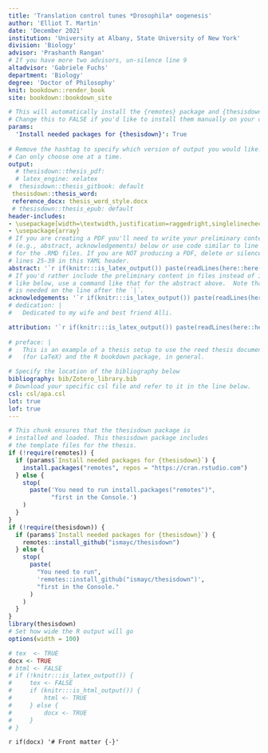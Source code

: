 ```yaml
---
title: 'Translation control tunes *Drosophila* oogenesis'
author: 'Elliot T. Martin'
date: 'December 2021'
institution: 'University at Albany, State University of New York'
division: 'Biology'
advisor: 'Prashanth Rangan'
# If you have more two advisors, un-silence line 9
altadvisor: 'Gabriele Fuchs'
department: 'Biology'
degree: 'Doctor of Philosophy'
knit: bookdown::render_book
site: bookdown::bookdown_site

# This will automatically install the {remotes} package and {thesisdown}
# Change this to FALSE if you'd like to install them manually on your own.
params:
  'Install needed packages for {thesisdown}': True
  
# Remove the hashtag to specify which version of output you would like.
# Can only choose one at a time.
output:
  # thesisdown::thesis_pdf:
  # latex_engine: xelatex
#  thesisdown::thesis_gitbook: default         
 thesisdown::thesis_word:
 reference_docx: thesis_word_style.docx
 # thesisdown::thesis_epub: default
header-includes:
- \usepackage[width=\textwidth,justification=raggedright,singlelinecheck=false]{caption}
- \usepackage{array}
# If you are creating a PDF you'll need to write your preliminary content 
# (e.g., abstract, acknowledgements) below or use code similar to line 25-26 
# for the .RMD files. If you are NOT producing a PDF, delete or silence
# lines 25-39 in this YAML header.
abstract: '`r if(knitr:::is_latex_output()) paste(readLines(here::here("prelims", "00-abstract.Rmd")), collapse = "\n  ")`'
# If you'd rather include the preliminary content in files instead of inline
# like below, use a command like that for the abstract above.  Note that a tab 
# is needed on the line after the `|`.
acknowledgements: '`r if(knitr:::is_latex_output()) paste(readLines(here::here("prelims", "00-acknowledgements.Rmd")), collapse = "\n  ")`'
# dedication: | 
#   Dedicated to my wife and best friend Alli.

attribution: '`r if(knitr:::is_latex_output()) paste(readLines(here::here("prelims", "00-attribution.Rmd")), collapse = "\n  ")`'
  
# preface: |  
#   This is an example of a thesis setup to use the reed thesis document class 
#   (for LaTeX) and the R bookdown package, in general.

# Specify the location of the bibliography below
bibliography: bib/Zotero_library.bib
# Download your specific csl file and refer to it in the line below.
csl: csl/apa.csl
lot: true
lof: true
---
```


<!--
Above is the YAML (YAML Ain't Markup Language) header that includes a lot of 
metadata used to produce the document.  Be careful with spacing in this header!

If you'd prefer to not include a Dedication, for example, simply delete the section entirely, or silence them (add # before each line). 

If you have other LaTeX packages you would like to include, delete the # before header-includes and list the packages after hyphens on new lines.

If you'd like to include a comment that won't be produced in your resulting file enclose it in a block like this.

If you receive a duplicate label error after knitting, make sure to delete the index.Rmd file and then knit again.
-->

```r
# This chunk ensures that the thesisdown package is
# installed and loaded. This thesisdown package includes
# the template files for the thesis.
if (!require(remotes)) {
  if (params$`Install needed packages for {thesisdown}`) {
    install.packages("remotes", repos = "https://cran.rstudio.com")
  } else {
    stop(
      paste('You need to run install.packages("remotes")",
            "first in the Console.')
    )
  }
}
if (!require(thesisdown)) {
  if (params$`Install needed packages for {thesisdown}`) {
    remotes::install_github("ismayc/thesisdown")
  } else {
    stop(
      paste(
        "You need to run",
        'remotes::install_github("ismayc/thesisdown")',
        "first in the Console."
      )
    )
  }
}
library(thesisdown)
# Set how wide the R output will go
options(width = 100)
```

```r
# tex  <- TRUE
docx <- TRUE
# html <- FALSE
# if (!knitr:::is_latex_output()) {
#     tex <- FALSE
#     if (knitr:::is_html_output()) {
#         html <- TRUE
#     } else {
#         docx <- TRUE
#     }
# }
```
`r if(docx) '# Front matter {-}'`